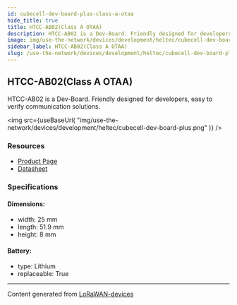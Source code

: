 ```yaml
---
id: cubecell-dev-board-plus-class-a-otaa
hide_title: true
title: HTCC-AB02(Class A OTAA)
description: HTCC-AB02 is a Dev-Board. Friendly designed for developers, easy to verify communication solutions.
image: img/use-the-network/devices/development/heltec/cubecell-dev-board-plus.png
sidebar_label: HTCC-AB02(Class A OTAA)
slug: /use-the-network/devices/development/heltec/cubecell-dev-board-plus-class-a-otaa
---
```



## HTCC-AB02(Class A OTAA)

HTCC-AB02 is a Dev-Board. Friendly designed for developers, easy to verify communication solutions.

<img
src={useBaseUrl(
"img/use-the-network/devices/development/heltec/cubecell-dev-board-plus.png"
)}
/>

### Resources

- [Product Page](https://heltec.org/project/htcc-ab02/)
- [Datasheet](https://heltec.org/project/htcc-ab02/#1552557147424-7f1ec-5c652144-e1d638b1-a2e8)

### Specifications

#### Dimensions:
- width: 25 mm
- length: 51.9 mm
- height: 8 mm
#### Battery: 
- type: Lithium
- replaceable: True



---
Content generated from [LoRaWAN-devices](https://github.com/TheThingsNetwork/lorawan-devices)